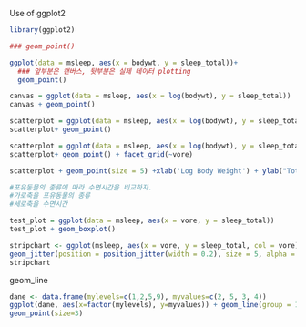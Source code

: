 Use of ggplot2

```r
library(ggplot2)
```

```r
### geom_point()

ggplot(data = msleep, aes(x = bodywt, y = sleep_total))+
  ### 앞부분은 캔버스, 뒷부분은 실제 데이터 plotting
  geom_point()

```

```r

canvas = ggplot(data = msleep, aes(x = log(bodywt), y = sleep_total))
canvas + geom_point()

```

```r
scatterplot = ggplot(data = msleep, aes(x = log(bodywt), y = sleep_total, col = vore)) 
scatterplot+ geom_point()
```

```r
scatterplot = ggplot(data = msleep, aes(x = log(bodywt), y = sleep_total, col = vore)) 
scatterplot+ geom_point() + facet_grid(~vore)
```

```r
scatterplot + geom_point(size = 5) +xlab('Log Body Weight') + ylab("Total Hours Sleep") +ggtitle('Some Sleep Data')
```

```r

#포유동물의 종류에 따라 수면시간을 비교하자.
#가로축을 포유동물의 종류
#세로축을 수면시간

test_plot = ggplot(data = msleep, aes(x = vore, y = sleep_total))
test_plot + geom_boxplot()
```

```r
stripchart <- ggplot(msleep, aes(x = vore, y = sleep_total, col = vore))+
geom_jitter(position = position_jitter(width = 0.2), size = 5, alpha = 0.5)
stripchart
```

geom_line

```r
dane <- data.frame(mylevels=c(1,2,5,9), myvalues=c(2, 5, 3, 4))
ggplot(dane, aes(x=factor(mylevels), y=myvalues)) + geom_line(group = 1)+
geom_point(size=3)
```

